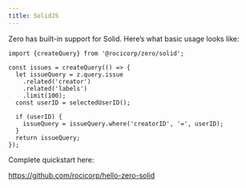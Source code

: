 ```yaml
---
title: SolidJS
---
```


Zero has built-in support for Solid. Here’s what basic usage looks like:

```tsx
import {createQuery} from '@rocicorp/zero/solid';

const issues = createQuery(() => {
  let issueQuery = z.query.issue
    .related('creator')
    .related('labels')
    .limit(100);
  const userID = selectedUserID();

  if (userID) {
    issueQuery = issueQuery.where('creatorID', '=', userID);
  }
  return issueQuery;
});
```

Complete quickstart here:

https://github.com/rocicorp/hello-zero-solid
